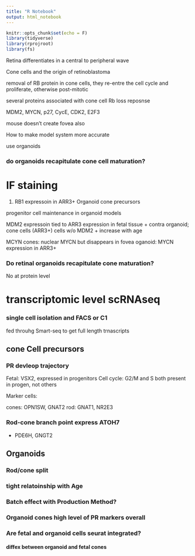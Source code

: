 ```yaml
---
title: "R Notebook"
output: html_notebook
---
```


```r
knitr::opts_chunk$set(echo = F)
library(tidyverse)
library(rprojroot)
library(fs)
```


Retina differentiates in a central to peripheral wave 

Cone cells and the origin of retinoblastoma

removal of RB protein in cone cells, they re-entre the cell cycle and proliferate, otherwise post-mitotic

several proteins associated with cone cell Rb loss reposnse

MDM2, MYCN, p27, CycE, CDK2, E2F3


mouse doesn’t create fovea also

How to make model system more accurate

use organoids 

### do organoids recapitulate cone cell maturation? 

# IF staining 

1. RB1 expressoin in ARR3+ Organoid cone precursors

progenitor cell maintenance in organoid models 

MDM2 expressoin tied to ARR3 expression in fetal tissue 
+ contra organoid; cone cells (ARR3+) cells w/o MDM2 
+ increase with age 

MCYN 
cones: nuclear MYCN but disappears in fovea
oganoid: MYCN expression in ARR3+ 


### Do retinal organoids recapitulate cone maturation? 
No at protein level

#  transcriptomic level scRNAseq

### single cell isolation and FACS or C1 

fed throuhg Smart-seq to get full length trnascripts 

## cone Cell precursors

### PR devleop trajectory 

Fetal: VSX2, expressed in progenitors 
Cell cycle: G2/M and S both present in progen, not others 

Marker cells: 

cones: OPN1SW, GNAT2
rod: GNAT1, NR2E3

### Rod-cone branch point express ATOH7

+ PDE6H, GNGT2

## Organoids

### Rod/cone split

### tight relatoinship with Age 

### Batch effect with Production Method? 

### Organoid cones high level of PR markers overall 

### Are fetal and organoid cells seurat integrated? 

#### diffex between organoid and fetal cones 


